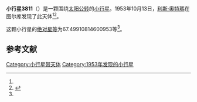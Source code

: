 {{Infobox planet
| bgcolour = #FFFFC0
| name = 3811 Karma
| symbol = 
| image = 
| caption = 
| discovery = yes
| discovery_ref = 
| discoverer = [[利斯·奧特瑪|利斯·奧特瑪]]
| discovery_site = [[图尔库|图尔库]] 
| discovered = 1953年10月13日
| designations = yes
| mp_name = 
| named_after = 
| alt_names = 1953 TH/ 1984 FA2 / A912 XB
| mp_category = [[主带小行星|主带小行星]]
| orbit_ref = <ref name="a">[http://ssd.jpl.nasa.gov/sbdb.cgi?sstr=3811 3811 Karma] {{Wayback|url=http://ssd.jpl.nasa.gov/sbdb.cgi?sstr=3811 |date=20210117195939 }}，小行星數據庫瀏覽器（JPL Small-Body Database Browser）－[[美国国家航空航天局|美国国家航空航天局]]喷气推进实验室</ref>
| epoch = 2456400.5 (2013年4月18日更新)
| aphelion = {{convert|2.913028618142141|AU|km|3|abbr=on|lk=out}}
| perihelion = {{convert|2.239420623502022|AU|km|3|abbr=on}}
| semimajor = {{convert|2.576224620822081|AU|km|3|abbr=on}}
| eccentricity = 0.130735494
| period = 1510.337538 [[日|日]]<br />4.14[[儒略年|儒略年]]
| avg_speed = 
| inclination = 10.19768686567685
| asc_node = 338.9595051875958
| mean_anomaly = 
| arg_peri = 67.49910814600953
| satellites = 
| physical_characteristics = yes
| dimensions = 
| mass = 
| density = 
| surface_grav = 
| escape_velocity = 
| sidereal_day = 
| axial_tilt = 
| pole_ecliptic_lat = 
| pole_ecliptic_lon = 
| albedo = 
| temperatures= 
| temp_name1 = 
| mean_temp_1 = 
| max_temp_1 = 
| temp_name2 = 
| max_temp_2 = 
| spectral_type = 
| abs_magnitude = 67.49910814600953
}}

'''小行星3811'''（{{lang-en|3811 Karma}}）是一颗围绕[[太阳|太阳]][[公转|公转]]的[[小行星|小行星]]。1953年10月13日，[[利斯·奧特瑪|利斯·奧特瑪]]在图尔库发现了此天体<ref name="a" /><ref>{{cite news|title=小行星列表|url=http://cfa-www.harvard.edu/iau/lists/NumberedMPs.txt|accessdate=2013-07-08|newspaper=哈佛大学|archive-date=2008-05-17|archive-url=https://web.archive.org/web/20080517010638/http://cfa-www.harvard.edu/iau/lists/NumberedMPs.txt|dead-url=no}}</ref>。

这颗小行星的[[绝对星等|绝对星等]]为67.49910814600953等<ref name="a" />。

==参考文献==
{{reflist}}
{{Minor Planet Number|[[小行星3810|小行星3810]]|[[小行星3812|小行星3812]]}}

{{小天体}}

[[Category:小行星带天体|Category:小行星带天体]]
[[Category:1953年发现的小行星|Category:1953年发现的小行星]]

{{asteroid-stub}}